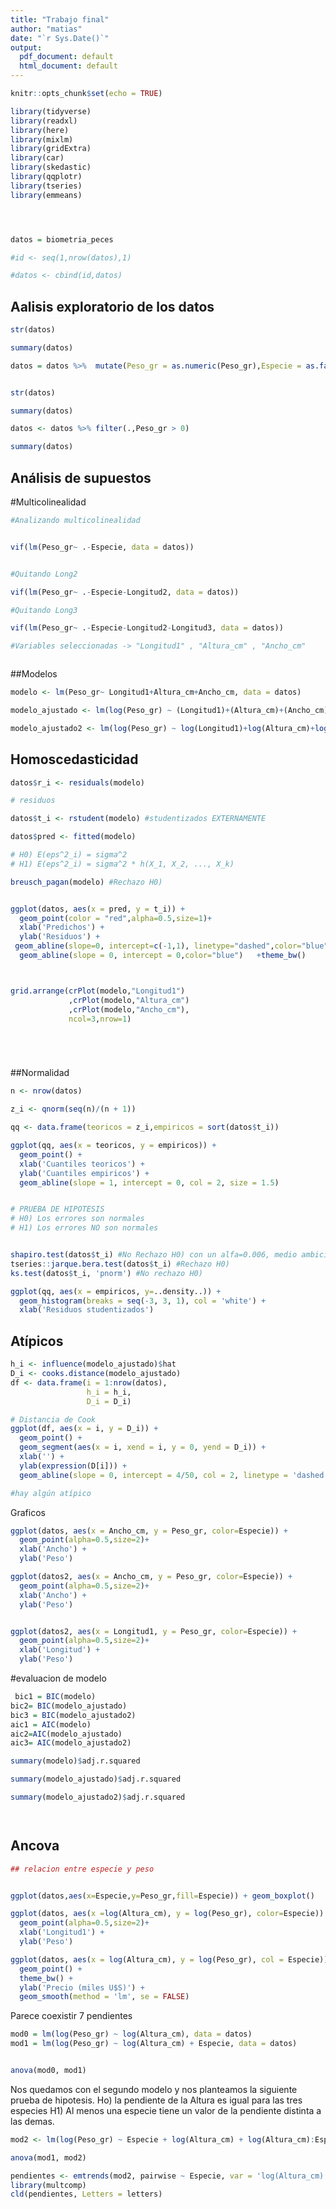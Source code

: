 ```yaml
---
title: "Trabajo final"
author: "matias"
date: "`r Sys.Date()`"
output:
  pdf_document: default
  html_document: default
---
```


```r
knitr::opts_chunk$set(echo = TRUE)
```

```r

library(tidyverse)
library(readxl)
library(here)
library(mixlm)
library(gridExtra)
library(car)
library(skedastic)
library(qqplotr)
library(tseries)
library(emmeans)





```

```r
datos = biometria_peces

#id <- seq(1,nrow(datos),1)

#datos <- cbind(id,datos)

```

## Aalisis exploratorio de los datos

```r

str(datos)

summary(datos)

datos = datos %>%  mutate(Peso_gr = as.numeric(Peso_gr),Especie = as.factor(Especie) )


str(datos)

summary(datos)

datos <- datos %>% filter(.,Peso_gr > 0)

summary(datos)


```

## Análisis de supuestos
#Multicolinealidad
```r




#Analizando multicolinealidad


vif(lm(Peso_gr~ .-Especie, data = datos))


#Quitando Long2

vif(lm(Peso_gr~ .-Especie-Longitud2, data = datos))

#Quitando Long3

vif(lm(Peso_gr~ .-Especie-Longitud2-Longitud3, data = datos))

#Variables seleccionadas -> "Longitud1" , "Altura_cm" , "Ancho_cm"



```

##Modelos

```r


modelo <- lm(Peso_gr~ Longitud1+Altura_cm+Ancho_cm, data = datos)

modelo_ajustado <- lm(log(Peso_gr) ~ (Longitud1)+(Altura_cm)+(Ancho_cm), data = datos)

modelo_ajustado2 <- lm(log(Peso_gr) ~ log(Longitud1)+log(Altura_cm)+log(Ancho_cm), data = datos)


```




## Homoscedasticidad 

```r





datos$r_i <- residuals(modelo)  

# residuos

datos$t_i <- rstudent(modelo) #studentizados EXTERNAMENTE 

datos$pred <- fitted(modelo)

# H0) E(eps^2_i) = sigma^2
# H1) E(eps^2_i) = sigma^2 * h(X_1, X_2, ..., X_k)

breusch_pagan(modelo) #Rechazo H0)


ggplot(datos, aes(x = pred, y = t_i)) + 
  geom_point(color = "red",alpha=0.5,size=1)+
  xlab('Predichos') +
  ylab('Residuos') +
 geom_abline(slope=0, intercept=c(-1,1), linetype="dashed",color="blue")+
  geom_abline(slope = 0, intercept = 0,color="blue")   +theme_bw()



grid.arrange(crPlot(modelo,"Longitud1")
             ,crPlot(modelo,"Altura_cm")
             ,crPlot(modelo,"Ancho_cm"),
             ncol=3,nrow=1)






```

##Normalidad

```r

n <- nrow(datos)

z_i <- qnorm(seq(n)/(n + 1))

qq <- data.frame(teoricos = z_i,empiricos = sort(datos$t_i))

ggplot(qq, aes(x = teoricos, y = empiricos)) +
  geom_point() +
  xlab('Cuantiles teoricos') +
  ylab('Cuantiles empiricos') +
  geom_abline(slope = 1, intercept = 0, col = 2, size = 1.5)


# PRUEBA DE HIPOTESIS
# H0) Los errores son normales
# H1) Los errores NO son normales


shapiro.test(datos$t_i) #No Rechazo H0) con un alfa=0.006, medio ambiciosos capaz
tseries::jarque.bera.test(datos$t_i) #Rechazo H0)
ks.test(datos$t_i, 'pnorm') #No rechazo H0)

ggplot(qq, aes(x = empiricos, y=..density..)) +
  geom_histogram(breaks = seq(-3, 3, 1), col = 'white') +
  xlab('Residuos studentizados')
```



## Atípicos

```r

h_i <- influence(modelo_ajustado)$hat
D_i <- cooks.distance(modelo_ajustado)
df <- data.frame(i = 1:nrow(datos),
                 h_i = h_i,
                 D_i = D_i)

# Distancia de Cook
ggplot(df, aes(x = i, y = D_i)) +
  geom_point() +
  geom_segment(aes(x = i, xend = i, y = 0, yend = D_i)) +
  xlab('') +
  ylab(expression(D[i])) +
  geom_abline(slope = 0, intercept = 4/50, col = 2, linetype = 'dashed')

#hay algún atípico

```






Graficos

```r

ggplot(datos, aes(x = Ancho_cm, y = Peso_gr, color=Especie)) + 
  geom_point(alpha=0.5,size=2)+
  xlab('Ancho') +
  ylab('Peso')

ggplot(datos2, aes(x = Ancho_cm, y = Peso_gr, color=Especie)) + 
  geom_point(alpha=0.5,size=2)+
  xlab('Ancho') +
  ylab('Peso')


ggplot(datos2, aes(x = Longitud1, y = Peso_gr, color=Especie)) + 
  geom_point(alpha=0.5,size=2)+
  xlab('Longitud') +
  ylab('Peso')


```


#evaluacion de modelo 

```r
 bic1 = BIC(modelo)
bic2= BIC(modelo_ajustado)
bic3 = BIC(modelo_ajustado2)
aic1 = AIC(modelo)
aic2=AIC(modelo_ajustado)
aic3= AIC(modelo_ajustado2)

summary(modelo)$adj.r.squared

summary(modelo_ajustado)$adj.r.squared

summary(modelo_ajustado2)$adj.r.squared




```

## Ancova 

```r
## relacion entre especie y peso 


ggplot(datos,aes(x=Especie,y=Peso_gr,fill=Especie)) + geom_boxplot()

```



```r

ggplot(datos, aes(x =log(Altura_cm), y = log(Peso_gr), color=Especie)) + 
  geom_point(alpha=0.5,size=2)+
  xlab('Longitud1') +
  ylab('Peso')
```

```r
ggplot(datos, aes(x = log(Altura_cm), y = log(Peso_gr), col = Especie)) + 
  geom_point() +
  theme_bw() +
  ylab('Precio (miles U$S)') +
  geom_smooth(method = 'lm', se = FALSE)
```
Parece coexistir 7 pendientes 


```r
mod0 = lm(log(Peso_gr) ~ log(Altura_cm), data = datos)
mod1 = lm(log(Peso_gr) ~ log(Altura_cm) + Especie, data = datos)


anova(mod0, mod1)
```
Nos quedamos con el segundo modelo y nos planteamos la siguiente prueba de hipotesis. 
Ho) la pendiente de la  Altura    es igual para las tres especies
H1) Al menos una especie tiene un valor de la pendiente distinta a las demas.

```r

mod2 <- lm(log(Peso_gr) ~ Especie + log(Altura_cm) + log(Altura_cm):Especie, data = datos)

anova(mod1, mod2)

```
```r
pendientes <- emtrends(mod2, pairwise ~ Especie, var = 'log(Altura_cm)') ## no corre 
library(multcomp)
cld(pendientes, Letters = letters)

```

